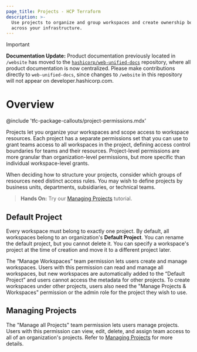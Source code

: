 ```yaml
---
page_title: Projects - HCP Terraform
description: >-
  Use projects to organize and group workspaces and create ownership boundaries
  across your infrastructure. 
---
```


> [!IMPORTANT]  
> **Documentation Update:** Product documentation previously located in `/website` has moved to the [`hashicorp/web-unified-docs`](https://github.com/hashicorp/web-unified-docs) repository, where all product documentation is now centralized. Please make contributions directly to `web-unified-docs`, since changes to `/website` in this repository will not appear on developer.hashicorp.com.

# Overview

<!-- BEGIN: TFC:only name:pnp-callout -->
@include 'tfc-package-callouts/project-permissions.mdx'
<!-- END: TFC:only name:pnp-callout -->

Projects let you organize your workspaces and scope access to workspace
resources. Each project has a separate permissions set that you can use to grant
teams access to all workspaces in the project, defining access control
boundaries for teams and their resources. Project-level permissions are more
granular than organization-level permissions, but more specific than individual
workspace-level grants.

When deciding how to structure your projects, consider which groups of resources
need distinct access rules. You may wish to define projects by business units,
departments, subsidiaries, or technical teams. 

> **Hands On:**  Try our [Managing
  Projects](/terraform/tutorials/cloud/projects)
  tutorial. 

## Default Project

Every workspace must belong to exactly one project. By default, all workspaces
belong to an organization's **Default Project**. You can rename the default
project, but you cannot delete it. You can specify a workspace's project at the
time of creation and move it to a different project later. 

The “Manage Workspaces” team permission lets users create and manage workspaces.
Users with this permission can read and manage all workspaces, but new
workspaces are automatically added to the “Default Project” and users cannot
access the metadata for other projects. To create workspaces under other
projects, users also need the "Manage Projects & Workspaces" permission or the
admin role for the project they wish to use.

## Managing Projects

The "Manage all Projects" team permission lets users manage projects. Users with
this permission can view, edit, delete, and assign team access to all of an
organization's projects. Refer to [Managing
Projects](/terraform/cloud-docs/projects/manage) for more details.
